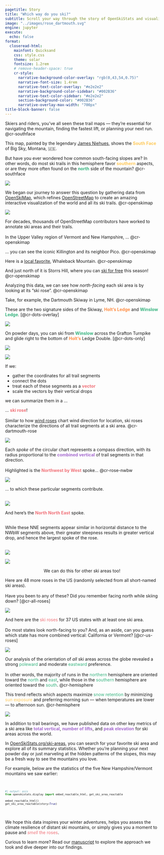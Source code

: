 ```yaml
---
pagetitle: Story
title: "Which way do you ski?"
subtitle: Scroll your way through the story of OpenSkiStats and visualize the methods used to assess ski area orientation.
image: "../images/rose_dartmouth.svg"
engine: jupyter
execute:
  echo: false
format: 
  closeread-html:
    mainfont: Quicksand
    css: style.css
    theme: solar
    fontsize: 1.2rem
    # remove-header-space: true
    cr-style:
      narrative-background-color-overlay: "rgb(0,43,54,0.75)"
      narrative-font-size: 1.4rem
      narrative-text-color-overlay: "#e2e2e2"
      narrative-background-color-sidebar: "#002B36"
      narrative-text-color-sidebar: "#e2e2e2"
      section-background-color: "#002B36"
      narrative-overlay-max-width: "700px"
title-block-banner: false
---
```


::::{.cr-section}

Skiers and riders, you’ve all seen these trail maps —
they're essential for navigating the mountain, finding the fastest lift, or planning your next run.
@cr-southface

This map,
painted by the legendary [James Niehues](https://en.wikipedia.org/wiki/James_Niehues),
shows the [**South Face**]{style="color: #FFC857;"} of Big Sky, Montana, 🇺🇸.

But have you ever wondered how common south-facing slopes are?
In other words, do most ski trails in this hemisphere favor [**southern**]{style="color: #FFC857;"} aspects,
or are they more often found on the [**north**]{style="color: #36B37E;"} side of the mountain?
@cr-southface

:::{#cr-southface}
![](https://www.myskimaps.com/Ski-Maps/USA/Big-Sky-South-Face-Ski-Trail-Map-2019.jpg)
:::
::::

::::{.cr-section layout="overlay-center"}
We began our journey to answer this question by gathering data from [OpenSkiMap](https://openskimap.org/), 
which refines [OpenStreetMap](https://www.openstreetmap.org/) to create an amazing interactive visualization of the world and all its ski trails.
@cr-openskimap

:::{#cr-openskimap}
![](https://github.com/dhimmel/openskistats/raw/assets/assets/openskimap.jpg){style="border-radius: 0%;"}
:::

For decades, thousands of OpenStreetMap contributors have worked to annotate ski areas and their trails.<br><br>
In the Upper Valley region of Vermont and New Hampshire, ...
@cr-openskimap


... you can see the iconic Killington and its neighbor Pico. 
[@cr-openskimap]{scale-by="3" pan-to="97%, -57%"}

Here is a [local favorite](https://www.youtube.com/watch?v=1VbO4ZXTM4o "Mountains Not for Profit: short documentary by Teton Gravity Research in collaboration with the Indy Pass on four non-profit ski areas: Shames Mountain, Whaleback, Black Mountain of Maine, and Antelope Butte."), Whaleback Mountain.
[@cr-openskimap]{scale-by="3" pan-to="-90%, -90%"}

And just north of it is Storrs Hill, where you can [ski for free](https://www.powder.com/news/free-skiing-new-hampshire-ski-area "Lift Tix Are Now Free All Season Long at New Hampshire Ski Area") this season!
[@cr-openskimap]{scale-by="3" pan-to="-80%, -65%"}

Analyzing this data, we can see how *north-facing* each ski area is by looking at its "ski rose".
@cr-openskimap

Take, for example, the Dartmouth Skiway in Lyme, NH.
[@cr-openskimap]{scale-by="5" pan-to="-200%, 140%"}

::::

::::{.cr-section}
These are the two signature sides of the Skiway, [**Holt's Ledge**]{style="color: #FF8C42;"} and [**Winslow Ledge**]{style="color: #36B37E;"}.
[@cr-dots-overlay]


:::{#cr-dots-overlay}
![](../images/dots_overlay.png)
:::

On powder days,
you can ski from [**Winslow**]{style="color: #36B37E;"} across the Grafton Turnpike and glide right to the bottom of [**Holt's**]{style="color: #FF8C42;"} Ledge Double.
[@cr-dots-only]

:::{#cr-dots-only}
![](../images/dots_only.png)
:::

:::{#cr-segments}
![](../images/segments_plot.png)
:::

:::{focus-on="cr-segments"}
If we:

- gather the coordinates for all trail segments
- connect the dots
- treat each of these segments as a [**vector**]{style="color: #f07178;"}
- scale the vectors by their vertical drops

we can summarize them in a ...
:::
::::

:::::{style="--cr-narrative-sidebar-width: 3fr;"}
::::{.cr-section}
... [**ski rose**]{style="color: #f07178;"}!<br><br>
Similar to how [wind roses](https://en.wikipedia.org/wiki/Wind_rose) chart wind direction for location,
ski roses characterize the directions of all trail segments at a ski area. 
@cr-dartmouth-rose


:::{#cr-dartmouth-rose}
![](../images/rose_dartmouth.svg)
:::

Each *spoke* of the circular chart represents a compass direction,
with its radius proportional to the [**combined vertical**]{style="color: #A56ACF;"} of trail segments in that direction.<br><br>
Highlighted is the [**Northwest by West**]{style="color: #f07178;"} spoke...
@cr-rose-nwbw


:::{#cr-rose-nwbw}
![](../images/rose_nwbw.svg)
:::

:::{focus-on="cr-rose-nwbw"}
... to which these particular segments contribute.

<br>
![](../images/segments_nwbw.svg)
:::

:::{focus-on="cr-rose-nne"}
And here's the [**North North East**]{style="color: #f07178;"} spoke.

<br>
While these NNE segments appear similar in horizontal distance to the NWbW segments above, their greater steepness results in greater vertical drop, and hence the largest spoke of the rose.

<br>
![](../images/segments_nne.svg)
:::

:::{#cr-rose-nne}
![](../images/rose_nne.svg)
:::

::::
:::::

:::{style=text-align:center}
We can do this for other ski areas too!
:::

::::{.cr-section}

Here are 48 more roses in the US (randomly selected from all short-named ski areas).<br><br>
Have you been to any of these?
Did you remember facing north while skiing down?
[@cr-all-roses]

:::{#cr-all-roses}
![](../images/all_roses.svg)
:::

And here are the [ski roses]{style="color: #f07178;"} for 37 US states with at least one ski area.<br><br>
Do most states look north-facing to you?
And, as an aside, can you guess which state has more combined vertical: California or Vermont?
[@cr-us-roses]

:::{#cr-us-roses}
![](../images/us_roses_dark.svg)
:::

Our analysis of the orientation of *all* ski areas across the globe revealed a strong [poleward]{style="color: #36B37E;"} and moderate [eastward]{style="color: #36B37E;"} preference.<br><br>
In other words, the majority of runs in the [northern]{style="color: #36B37E;"} hemisphere are oriented toward the [north]{style="color: #36B37E;"} and [east]{style="color: #36B37E;"},
while those in the [southern]{style="color: #36B37E;"} hemisphere are oriented toward the [south]{style="color: #36B37E;"}.
[@cr-hemisphere]{scale-by="0.8"}

This trend reflects which aspects maximize [snow retention]{style="color: #36B37E;"} by minimizing [sun exposure]{style="color: #FFC857;"} and preferring morning sun --- when temperatures are lower --- to afternoon sun.
[@cr-hemisphere]{scale-by="0.8"}

:::{#cr-hemisphere}
![](../images/hemisphere.svg)
:::

::::
:::{.column-page}
In addition to trail bearings, we have published data on other key metrics of a ski area like [**total vertical**]{style="color: #A56ACF;"}, [**number of lifts**]{style="color: #A56ACF;"}, and [**peak elevation**]{style="color: #A56ACF;"} for ski areas across the world.

In [OpenSkiStats.org/ski-areas](/ski-areas), you can search for your favorite ski area and explore all of its summary statistics.
Whether you're planning your next powder day or just marveling at the hidden patterns of the slopes, this may be a fresh way to see the mountains you love.

For example, below are the statistics of the five New Hampshire/Vermont mountains we saw earlier:

<br>
:::

::::{.column-screen}
:::{style="font-family: 'Source Sans 3'; font-size: 70%;"}
```python
#| output: asis
from openskistats.display import embed_reactable_html, get_ski_area_reactable

embed_reactable_html()
get_ski_area_reactable(story=True)
```
:::
::::
<br>

:::{.column-page}
We hope this data inspires your winter adventures, helps you assess the climate resilience of distant ski mountains, or simply gives you a moment to pause and [*smell* the roses]{style="color: #f07178;"}.

Curious to learn more?
Read our [manuscript](/manuscript) to explore the approach we took and dive deeper into our findings.
:::
